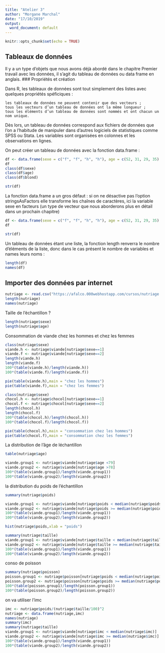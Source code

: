 ---
title: "Atelier 3"
author: "Morgane Marchal"
date: "17/10/2019"
output:
  word_document: default
---

```{r setup, include=FALSE}
knitr::opts_chunk$set(echo = TRUE)
```

## Tableaux de données

Il y a un type d’objets que nous avons déjà abordé dans le chapitre Premier travail avec les données, il s’agit du tableau de données ou data frame en anglais.
### Propriétés et création

Dans R, les tableaux de données sont tout simplement des listes avec quelques propriétés spéficiques :

    les tableaux de données ne peuvent contenir que des vecteurs ;
    tous les vecteurs d’un tableau de données ont la même longueur ;
    tous les éléments d’un tableau de données sont nommés et ont chacun un nom unique.

Dès lors, un tableau de données correspond aux fichiers de données que l’on a l’habitude de manipuler dans d’autres logiciels de statistiques comme SPSS ou Stata. Les variables sont organisées en colonnes et les observations en lignes.

On peut créer un tableau de données avec la fonction data.frame :

```{r}
df <- data.frame(sexe = c("f", "f", "h", "h"), age = c(52, 31, 29, 35), blond = c(FALSE, TRUE, TRUE, FALSE))
df
class(df$sexe)
class(df$age)
class(df$blond)
```

```{r}
str(df)
```
La fonction data.frame a un gros défaut : si on ne désactive pas l’option stringsAsFactors elle transforme les chaînes de caractères, ici la variable sexe en facteurs (un type de vecteur que nous aborderons plus en détail dans un prochain chapitre)
```{r}
df <- data.frame(sexe = c("f", "f", "h", "h"), age = c(52, 31, 29, 35), blond = c(FALSE, TRUE, TRUE, FALSE), stringsAsFactors = FALSE)
df
```

```{r}
str(df)
```

Un tableau de données étant une liste, la fonction length renverra le nombre d’éléments de la liste, donc dans le cas présent le nombre de variables et names leurs noms :

```{r}
length(df)
names(df)
```

## Importer des données par internet

```{r}
nutriage <- read.csv("https://afalco.000webhostapp.com/cursos/nutriage.csv",header=TRUE)
length(nutriage)
names(nutriage)
```
Taille de l'échantillon ?

```{r}
length(nutriage$sexe)
length(nutriage$age)
```

Consommation de viande chez les hommes et chez les femmes

```{r}
class(nutriage$sexe)
viande.h <- nutriage$viande[nutriage$sexe==1]
viande.f <- nutriage$viande[nutriage$sexe==2]
length(viande.h)
length(viande.f)
100*(table(viande.h)/length(viande.h))
100*(table(viande.f)/length(viande.f))
```

```{r}
pie(table(viande.h),main = "chez les hommes")
pie(table(viande.f),main = "chez les femmes")
```

```{r}
class(nutriage$sexe)
chocol.h <- nutriage$chocol[nutriage$sexe==1]
chocol.f <- nutriage$chocol[nutriage$sexe==2]
length(chocol.h)
length(chocol.f)
100*(table(chocol.h)/length(chocol.h))
100*(table(chocol.f)/length(chocol.f))
```

```{r}
pie(table(chocol.h),main = "consommation chez les hommes")
pie(table(chocol.f),main = "consommation chez les femmes")
```

La distribution de l'âge de léchantillon

```{r}
table(nutriage$age)
```

```{r}
viande.group1 <- nutriage$viande[nutriage$age <79]
viande.group2 <- nutriage$viande[nutriage$age >78]
100*(table(viande.group1)/length(viande.group1))
100*(table(viande.group2)/length(viande.group2))
```

la distribution du poids de l'échantillon

```{r}
summary(nutriage$poids)
```

```{r}
viande.group1 <- nutriage$viande[nutriage$poids < median(nutriage$poids)]
viande.group2 <- nutriage$viande[nutriage$poids >= median(nutriage$poids)]
100*(table(viande.group1)/length(viande.group1))
100*(table(viande.group2)/length(viande.group2))
```

```{r}
hist(nutriage$poids,xlab = "poids")
```

```{r}
summary(nutriage$taille)
viande.group1 <- nutriage$viande[nutriage$taille < median(nutriage$taille)]
viande.group2 <- nutriage$viande[nutriage$taille >= median(nutriage$taille)]
100*(table(viande.group1)/length(viande.group1))
100*(table(viande.group2)/length(viande.group2))
```

conso de poisson

```{r}
summary(nutriage$poisson)
poisson.group1 <- nutriage$poisson[nutriage$poids < median(nutriage$poids)]
poisson.group2 <- nutriage$poisson[nutriage$poids >= median(nutriage$poids)]
100*(table(poisson.group1)/length(poisson.group1))
100*(table(poisson.group2)/length(poisson.group2))
```

on va utiliser l'imc

```{r}
imc <- nutriage$poids/(nutriage$taille/100)^2
nutriage <- data.frame(nutriage,imc)
names(nutriage)
summary(imc)
summary(nutriage$taille)
viande.group1 <- nutriage$viande[nutriage$imc < median(nutriage$imc)]
viande.group2 <- nutriage$viande[nutriage$imc >= median(nutriage$imc)]
100*(table(viande.group1)/length(viande.group1))
100*(table(viande.group2)/length(viande.group2))
```

